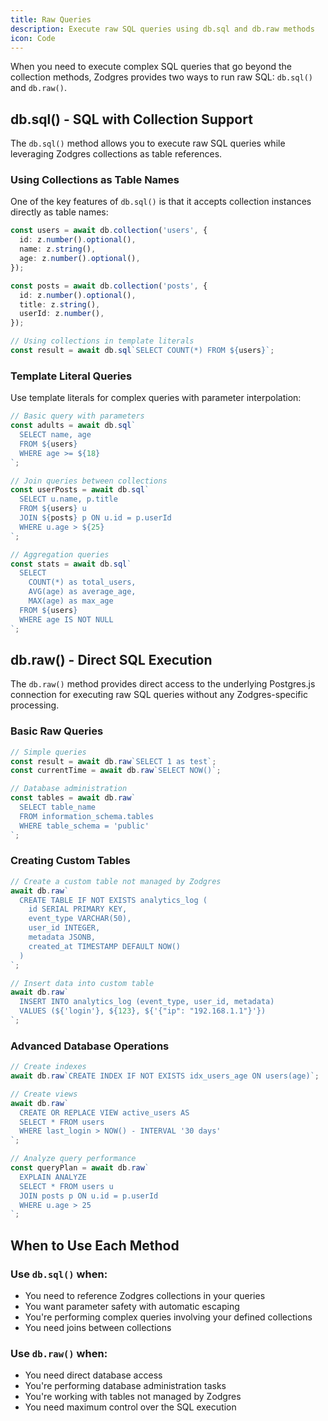 ```yaml
---
title: Raw Queries
description: Execute raw SQL queries using db.sql and db.raw methods
icon: Code
---
```


When you need to execute complex SQL queries that go beyond the collection methods, Zodgres provides two ways to run raw SQL: `db.sql()` and `db.raw()`.

## db.sql() - SQL with Collection Support

The `db.sql()` method allows you to execute raw SQL queries while leveraging Zodgres collections as table references.

### Using Collections as Table Names

One of the key features of `db.sql()` is that it accepts collection instances directly as table names:

```typescript
const users = await db.collection('users', {
  id: z.number().optional(),
  name: z.string(),
  age: z.number().optional(),
});

const posts = await db.collection('posts', {
  id: z.number().optional(),
  title: z.string(),
  userId: z.number(),
});

// Using collections in template literals
const result = await db.sql`SELECT COUNT(*) FROM ${users}`;
```

### Template Literal Queries

Use template literals for complex queries with parameter interpolation:

```typescript
// Basic query with parameters
const adults = await db.sql`
  SELECT name, age
  FROM ${users}
  WHERE age >= ${18}
`;

// Join queries between collections
const userPosts = await db.sql`
  SELECT u.name, p.title
  FROM ${users} u
  JOIN ${posts} p ON u.id = p.userId
  WHERE u.age > ${25}
`;

// Aggregation queries
const stats = await db.sql`
  SELECT
    COUNT(*) as total_users,
    AVG(age) as average_age,
    MAX(age) as max_age
  FROM ${users}
  WHERE age IS NOT NULL
`;
```

## db.raw() - Direct SQL Execution

The `db.raw()` method provides direct access to the underlying Postgres.js connection for executing raw SQL queries without any Zodgres-specific processing.

### Basic Raw Queries

```typescript
// Simple queries
const result = await db.raw`SELECT 1 as test`;
const currentTime = await db.raw`SELECT NOW()`;

// Database administration
const tables = await db.raw`
  SELECT table_name
  FROM information_schema.tables
  WHERE table_schema = 'public'
`;
```

### Creating Custom Tables

```typescript
// Create a custom table not managed by Zodgres
await db.raw`
  CREATE TABLE IF NOT EXISTS analytics_log (
    id SERIAL PRIMARY KEY,
    event_type VARCHAR(50),
    user_id INTEGER,
    metadata JSONB,
    created_at TIMESTAMP DEFAULT NOW()
  )
`;

// Insert data into custom table
await db.raw`
  INSERT INTO analytics_log (event_type, user_id, metadata)
  VALUES (${'login'}, ${123}, ${'{"ip": "192.168.1.1"}'})
`;
```

### Advanced Database Operations

```typescript
// Create indexes
await db.raw`CREATE INDEX IF NOT EXISTS idx_users_age ON users(age)`;

// Create views
await db.raw`
  CREATE OR REPLACE VIEW active_users AS
  SELECT * FROM users
  WHERE last_login > NOW() - INTERVAL '30 days'
`;

// Analyze query performance
const queryPlan = await db.raw`
  EXPLAIN ANALYZE
  SELECT * FROM users u
  JOIN posts p ON u.id = p.userId
  WHERE u.age > 25
`;
```

## When to Use Each Method

### Use `db.sql()` when:
- You need to reference Zodgres collections in your queries
- You want parameter safety with automatic escaping
- You're performing complex queries involving your defined collections
- You need joins between collections

### Use `db.raw()` when:
- You need direct database access
- You're performing database administration tasks
- You're working with tables not managed by Zodgres
- You need maximum control over the SQL execution
